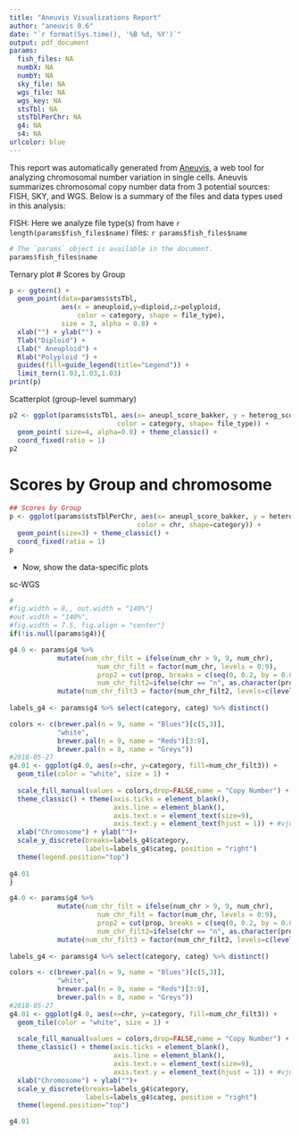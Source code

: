 ```yaml
---
title: "Aneuvis Visualizations Report"
author: "aneuvis 0.6"
date: "`r format(Sys.time(), '%B %d, %Y')`"
output: pdf_document
params:
  fish_files: NA
  numbX: NA
  numbY: NA
  sky_file: NA
  wgs_file: NA
  wgs_key: NA
  stsTbl: NA
  stsTblPerChr: NA
  g4: NA
  s4: NA
urlcolor: blue
---
```


This report was automatically generated from [Aneuvis](https://dpique.shinyapps.io/aneuvis/), a web tool for analyzing chromosomal number variation in single cells. Aneuvis summarizes chromosomal copy number data from 3 potential sources: FISH, SKY, and WGS. Below is a summary of the files and data types used in this analysis:

FISH: Here we analyze file type(s) from have `r length(params$fish_files$name)` files: `r params$fish_files$name`


```r
# The `params` object is available in the document.
params$fish_files$name
```



Ternary plot
# Scores by Group
```r
p <- ggtern() + 
  geom_point(data=params$stsTbl, 
             aes(x = aneuploid,y=diploid,z=polyploid,
                 color = category, shape = file_type),
             size = 3, alpha = 0.8) +
  xlab("") + ylab("") +
  Tlab("Diploid") +
  Llab(" Aneuploid") +
  Rlab("Polyploid ") +
  guides(fill=guide_legend(title="Legend")) +
  limit_tern(1.03,1.03,1.03) 
print(p)
```

Scatterplot (group-level summary)
```r
p2 <- ggplot(params$stsTbl, aes(x= aneupl_score_bakker, y = heterog_score_bakker, 
                           color = category, shape= file_type)) + 
  geom_point( size=4, alpha=0.8) + theme_classic() +
  coord_fixed(ratio = 1)
p2
```

# Scores by Group and chromosome

```r
## Scores by Group
p <- ggplot(params$stsTblPerChr, aes(x= aneupl_score_bakker, y = heterog_score_bakker, 
                                color = chr, shape=category)) + 
  geom_point(size=3) + theme_classic() +
  coord_fixed(ratio = 1)
p
```


- Now, show the data-specific plots

sc-WGS

```r
#
#fig.width = 8,, out.width = "140%"}
#out.width = "140%", 
#fig.width = 7.5, fig.align = "center"}
if(!is.null(params$g4)){

g4.0 <- params$g4 %>% 
            mutate(num_chr_filt = ifelse(num_chr > 9, 9, num_chr),
                      num_chr_filt = factor(num_chr, levels = 0:9),
                      prop2 = cut(prop, breaks = c(seq(0, 0.2, by = 0.05), 0.3, 0.4, 0.5, 1)),
                      num_chr_filt2=ifelse(chr == "n", as.character(prop2), as.character(num_chr_filt))) %>%
            mutate(num_chr_filt3 = factor(num_chr_filt2, levels=c(levels(num_chr_filt), levels(prop2)))) #%>%
  
labels_g4 <- params$g4 %>% select(category, categ) %>% distinct()

colors <- c(brewer.pal(n = 9, name = "Blues")[c(5,3)], 
            "white",
            brewer.pal(n = 9, name = "Reds")[3:9], 
            brewer.pal(n = 8, name = "Greys"))
#2018-05-27
g4.01 <- ggplot(g4.0, aes(x=chr, y=category, fill=num_chr_filt3)) + 
  geom_tile(color = "white", size = 1) + 
  
  scale_fill_manual(values = colors,drop=FALSE,name = "Copy Number") +
  theme_classic() + theme(axis.ticks = element_blank(),
                          axis.line = element_blank(),
                          axis.text.x = element_text(size=9),
                          axis.text.y = element_text(hjust = 1)) + #vjust=0.3, 
  xlab("Chromosome") + ylab("")+ 
  scale_y_discrete(breaks=labels_g4$category,
                   labels=labels_g4$categ, position = "right")
  theme(legend.position="top")
  
g4.01
}
```


```r
g4.0 <- params$g4 %>% 
            mutate(num_chr_filt = ifelse(num_chr > 9, 9, num_chr),
                      num_chr_filt = factor(num_chr, levels = 0:9),
                      prop2 = cut(prop, breaks = c(seq(0, 0.2, by = 0.05), 0.3, 0.4, 0.5, 1)),
                      num_chr_filt2=ifelse(chr == "n", as.character(prop2), as.character(num_chr_filt))) %>%
            mutate(num_chr_filt3 = factor(num_chr_filt2, levels=c(levels(num_chr_filt), levels(prop2)))) #%>%
  
labels_g4 <- params$g4 %>% select(category, categ) %>% distinct()

colors <- c(brewer.pal(n = 9, name = "Blues")[c(5,3)], 
            "white",
            brewer.pal(n = 9, name = "Reds")[3:9], 
            brewer.pal(n = 8, name = "Greys"))
#2018-05-27
g4.01 <- ggplot(g4.0, aes(x=chr, y=category, fill=num_chr_filt3)) + 
  geom_tile(color = "white", size = 1) + 
  
  scale_fill_manual(values = colors,drop=FALSE,name = "Copy Number") +
  theme_classic() + theme(axis.ticks = element_blank(),
                          axis.line = element_blank(),
                          axis.text.x = element_text(size=9),
                          axis.text.y = element_text(hjust = 1)) + #vjust=0.3, 
  xlab("Chromosome") + ylab("")+ 
  scale_y_discrete(breaks=labels_g4$category,
                   labels=labels_g4$categ, position = "right")
  theme(legend.position="top")

g4.01

```

